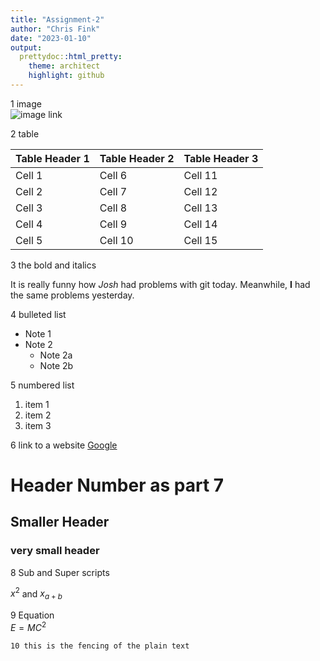 ```yaml
---
title: "Assignment-2"
author: "Chris Fink"
date: "2023-01-10"
output:
  prettydoc::html_pretty:
    theme: architect
    highlight: github
---
```



1 image  
![image link](https://imageio.forbes.com/specials-images/imageserve/55bb87e5e4b05c2c343250ac/0x0.jpg?format=jpg&crop=416,416,x0,y0,safe&height=87&width=87)  

2 table  

Table Header 1 | Table Header 2 | Table Header 3
---------------|----------------|---------------
Cell 1         |Cell 6          |Cell 11
Cell 2         |Cell 7          |Cell 12
Cell 3         |Cell 8          |Cell 13
Cell 4         |Cell 9          |Cell 14
Cell 5         |Cell 10         |Cell 15


3 the bold and italics  

It is really funny how *Josh* had problems with git today. Meanwhile, **I** had the same problems yesterday.

4 bulleted list 

* Note 1
* Note 2
  + Note 2a
  + Note 2b

5 numbered list  

1. item 1
2. item 2
3. item 3  


6 link to a website
[Google](https://www.google.com)

# Header Number as part 7
## Smaller Header
### very small header

8 Sub and Super scripts

$x^{2}$ and $x_{a+b}$

9 Equation  
$E = MC^{2}$

`10 this is the fencing of the plain text`